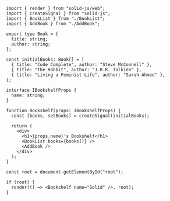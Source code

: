 ```tsx
import { render } from "solid-js/web";
import { createSignal } from "solid-js";
import { BookList } from "./BookList";
import { AddBook } from "./AddBook";

export type Book = {
  title: string;
  author: string;
};

const initialBooks: Book[] = [
  { title: "Code Complete", author: "Steve McConnell" },
  { title: "The Hobbit", author: "J.R.R. Tolkien" },
  { title: "Living a Feminist Life", author: "Sarah Ahmed" },
];

interface IBookshelfProps {
  name: string;
}

function Bookshelf(props: IBookshelfProps) {
  const [books, setBooks] = createSignal(initialBooks);

  return (
    <div>
      <h1>{props.name}'s Bookshelf</h1>
      <BookList books={books()} />
      <AddBook />
    </div>
  );
}

const root = document.getElementById("root");

if (root) {
  render(() => <Bookshelf name="Solid" />, root);
}
```
